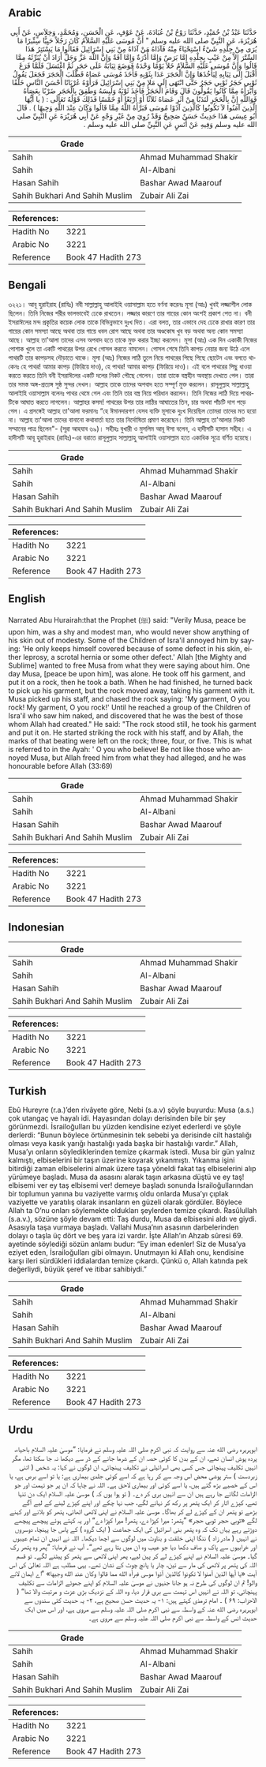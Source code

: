 ## Arabic


<div dir="rtl" lang="ar" style={{fontSize:'larger',backgroundColor:'#f8f9fa',padding:20}}>
حَدَّثَنَا عَبْدُ بْنُ حُمَيْدٍ، حَدَّثَنَا رَوْحُ بْنُ عُبَادَةَ، عَنْ عَوْفٍ، عَنِ الْحَسَنِ، وَمُحَمَّدٍ، وَخِلاَسٍ، عَنْ أَبِي هُرَيْرَةَ، عَنِ النَّبِيِّ صلى الله عليه وسلم ‏"‏ أَنَّ مُوسَى عَلَيْهِ السَّلاَمُ كَانَ رَجُلاً حَيِيًّا سِتِّيرًا مَا يُرَى مِنْ جِلْدِهِ شَيْءٌ اسْتِحْيَاءً مِنْهُ فَآذَاهُ مَنْ آذَاهُ مِنْ بَنِي إِسْرَائِيلَ فَقَالُوا مَا يَسْتَتِرُ هَذَا السِّتْرَ إِلاَّ مِنْ عَيْبٍ بِجِلْدِهِ إِمَّا بَرَصٌ وَإِمَّا أُدْرَةٌ وَإِمَّا آفَةٌ وَإِنَّ اللَّهَ عَزَّ وَجَلَّ أَرَادَ أَنْ يُبَرِّئَهُ مِمَّا قَالُوا وَإِنَّ مُوسَى عَلَيْهِ السَّلاَمُ خَلاَ يَوْمًا وَحْدَهُ فَوَضَعَ ثِيَابَهُ عَلَى حَجَرٍ ثُمَّ اغْتَسَلَ فَلَمَّا فَرَغَ أَقْبَلَ إِلَى ثِيَابِهِ لِيَأْخُذَهَا وَإِنَّ الْحَجَرَ عَدَا بِثَوْبِهِ فَأَخَذَ مُوسَى عَصَاهُ فَطَلَبَ الْحَجَرَ فَجَعَلَ يَقُولُ ثَوْبِي حَجَرُ ثَوْبِي حَجَرُ حَتَّى انْتَهَى إِلَى مَلإٍ مِنْ بَنِي إِسْرَائِيلَ فَرَأَوْهُ عُرْيَانًا أَحْسَنَ النَّاسِ خَلْقًا وَأَبْرَأَهُ مِمَّا كَانُوا يَقُولُونَ قَالَ وَقَامَ الْحَجَرُ فَأَخَذَ ثَوْبَهُ وَلَبِسَهُ وَطَفِقَ بِالْحَجَرِ ضَرْبًا بِعَصَاهُ فَوَاللَّهِ إِنَّ بِالْحَجَرِ لَنَدَبًا مِنْ أَثَرِ عَصَاهُ ثَلاَثًا أَوْ أَرْبَعًا أَوْ خَمْسًا فَذَلِكَ قَوْلُهُ تَعَالَى ‏:‏ ‏(‏ يا أَيُّهَا الَّذِينَ آمَنُوا لاَ تَكُونُوا كَالَّذِينَ آذَوْا مُوسَى فَبَرَّأَهُ اللَّهُ مِمَّا قَالُوا وَكَانَ عِنْدَ اللَّهِ وَجِيهًا ‏)‏ ‏.‏ قَالَ أَبُو عِيسَى هَذَا حَدِيثٌ حَسَنٌ صَحِيحٌ وَقَدْ رُوِيَ مِنْ غَيْرِ وَجْهٍ عَنْ أَبِي هُرَيْرَةَ عَنِ النَّبِيِّ صلى الله عليه وسلم وَفِيهِ عَنْ أَنَسٍ عَنِ النَّبِيِّ صلى الله عليه وسلم ‏.‏
</div>
<div style={{backgroundColor:'#f8f9fa',padding:20, marginBottom: 10}}><table> <thead> <tr> <th>Grade</th> <th></th> </tr> </thead> <tbody> <tr><td>Sahih</td><td>Ahmad Muhammad Shakir</td></tr><tr><td>Sahih</td><td>Al-Albani</td></tr><tr><td>Hasan Sahih</td><td>Bashar Awad Maarouf</td></tr><tr><td>Sahih Bukhari And Sahih Muslim</td><td>Zubair Ali Zai</td></tr></tbody></table><table> <thead> <tr> <th>References:</th> <th></th> </tr> </thead> <tbody><tr><td>Hadith No</td><td>3221</td></tr><tr><td>Arabic No</td><td>3221</td></tr><tr><td>Reference</td><td>Book 47 Hadith 273</td></tr></tbody></table></div>

## Bengali


<div dir="ltr" lang="bn" style={{fontSize:'larger',backgroundColor:'#f8f9fa',padding:20}}>
৩২২১। আবূ হুরাইরাহ (রাযিঃ) নবী সাল্লাল্লাহু আলাইহি ওয়াসাল্লাম হতে বর্ণনা করেনঃ মূসা (আঃ) খুবই লজ্জাশীল লোক ছিলেন। তিনি নিজের শরীর ভালভাবেই ঢেকে রাখতেন। লজ্জার কারণে তার গায়ের কোন অংশই প্রকাশ পেত না। বনী ইসরাঈলের মন্দ প্রকৃতির কয়েক লোক তাকে বিভিন্নভাবে দুঃখ দিত। এরা বলত, তার এভাবে দেহ ঢেকে রাখার কারণ তার গায়ের কোন সমস্যা আছে অথবা তার গায়ে ধবল রোগ আছে অথবা তার অণ্ডকোষ খুব বড় অথবা অন্য কোন সমস্যা আছে। আল্লাহ তা'আলা তাদের এসব অপবাদ হতে তাকে মুক্ত করার ইচ্ছা করলেন। মূসা (আঃ) এক দিন একাকী নিজের পোশাক খুলে তা একটি পাথরের উপর রেখে গোসল করতে নামলেন। গোসল শেষে তিনি কাপড় নেয়ার জন্য উঠে এলে পাথরটি তার কাপড়সহ দৌড়াতে থাকে। মূসা (আঃ) নিজের লাঠি তুলে নিয়ে পাথরের পিছে পিছে ছোটেন এবং বলতে থাকেনঃ হে পাথর! আমার কাপড় (ফিরিয়ে দাও), হে পাথর! আমার কাপড় (ফিরিয়ে দাও)। এই বলে পাথরের পিছু ধাওয়া করতে করতে তিনি বনী ইসরাঈলের একটি দলের নিকট পৌছে গেলেন। তারা তাকে বস্ত্রহীন অবস্থায় দেখতে পেল। তারা তার সমস্ত অঙ্গ-প্রত্যঙ্গ সুষ্ঠ সুন্দর দেখল। আল্লাহ তাকে তাদের অপবাদ হতে সম্পূর্ণ মুক্ত করলেন। রাসূলুল্লাহ সাল্লাল্লাহু আলাইহি ওয়াসাল্লাম বলেনঃ পাথর থেমে গেল এবং তিনি তার বস্ত্র নিয়ে পরিধান করলেন। তিনি নিজের লাঠি দিয়ে পাথরটিকে আঘাত করতে লাগলেন। আল্লাহর কসম! পাথরের উপর তার লাঠির আঘাতের তিন, চার অথবা পাঁচটি দাগ পড়ে গেল। এ প্রসঙ্গেই আল্লাহ তা'আলা ফরমানঃ “হে ঈমানদারগণ যেসব ব্যক্তি মূসাকে দুঃখ দিয়েছিল তোমরা তাদের মত হয়ো না। আল্লাহ তা'আলা তাদের বানানো কথাবার্তা হতে তার নির্দোষিতা প্রমাণ করেছেন। তিনি আল্লাহ তা'আলার নিকট সম্মানের পাত্র ছিলেন"- (সূরা আহযাব ৬৯)। সহীহঃ বুখারী ও মুসলিম আবূ ঈসা বলেন, এ হাদীসটি হাসান সহীহ। এ হাদীসটি আবূ হুরাইরাহ (রাযিঃ)-এর বরাতে রাসূলুল্লাহ সাল্লাল্লাহু আলাইহি ওয়াসাল্লাম হতে একাধিক সূত্রে বর্ণিত হয়েছে।
</div>
<div style={{backgroundColor:'#f8f9fa',padding:20, marginBottom: 10}}><table> <thead> <tr> <th>Grade</th> <th></th> </tr> </thead> <tbody> <tr><td>Sahih</td><td>Ahmad Muhammad Shakir</td></tr><tr><td>Sahih</td><td>Al-Albani</td></tr><tr><td>Hasan Sahih</td><td>Bashar Awad Maarouf</td></tr><tr><td>Sahih Bukhari And Sahih Muslim</td><td>Zubair Ali Zai</td></tr></tbody></table><table> <thead> <tr> <th>References:</th> <th></th> </tr> </thead> <tbody><tr><td>Hadith No</td><td>3221</td></tr><tr><td>Arabic No</td><td>3221</td></tr><tr><td>Reference</td><td>Book 47 Hadith 273</td></tr></tbody></table></div>

## English


<div dir="ltr" lang="en" style={{fontSize:'larger',backgroundColor:'#f8f9fa',padding:20}}>
Narrated Abu Hurairah:that the Prophet (ﷺ) said: "Verily Musa, peace be upon him, was a shy and modest man, who would never show anything of his skin out of modesty. Some of the Children of Isra'il annoyed him by saying: 'He only keeps himself covered because of some defect in his skin, either leprosy, a scrotal hernia or some other defect.' Allah [the Mighty and Sublime] wanted to free Musa from what they were saying about him. One day Musa, [peace be upon him], was alone. He took off his garment, and put it on a rock, then he took a bath. When he had finished, he turned back to pick up his garment, but the rock moved away, taking his garment with it. Musa picked up his staff, and chased the rock saying: 'My garment, O you rock! My garment, O you rock!' Until he reached a group of the Children of Isra'il who saw him naked, and discovered that he was the best of those whom Allah had created." He said: "The rock stood still, he took his garment and put it on. He started striking the rock with his staff, and by Allah, the marks of that beating were left on the rock; three, four, or five. This is what is referred to in the Ayah: ' O you who believe! Be not like those who annoyed Musa, but Allah freed him from what they had alleged, and he was honourable before Allah (33:69)
</div>
<div style={{backgroundColor:'#f8f9fa',padding:20, marginBottom: 10}}><table> <thead> <tr> <th>Grade</th> <th></th> </tr> </thead> <tbody> <tr><td>Sahih</td><td>Ahmad Muhammad Shakir</td></tr><tr><td>Sahih</td><td>Al-Albani</td></tr><tr><td>Hasan Sahih</td><td>Bashar Awad Maarouf</td></tr><tr><td>Sahih Bukhari And Sahih Muslim</td><td>Zubair Ali Zai</td></tr></tbody></table><table> <thead> <tr> <th>References:</th> <th></th> </tr> </thead> <tbody><tr><td>Hadith No</td><td>3221</td></tr><tr><td>Arabic No</td><td>3221</td></tr><tr><td>Reference</td><td>Book 47 Hadith 273</td></tr></tbody></table></div>

## Indonesian


<div dir="ltr" lang="id" style={{fontSize:'larger',backgroundColor:'#f8f9fa',padding:20}}>

</div>
<div style={{backgroundColor:'#f8f9fa',padding:20, marginBottom: 10}}><table> <thead> <tr> <th>Grade</th> <th></th> </tr> </thead> <tbody> <tr><td>Sahih</td><td>Ahmad Muhammad Shakir</td></tr><tr><td>Sahih</td><td>Al-Albani</td></tr><tr><td>Hasan Sahih</td><td>Bashar Awad Maarouf</td></tr><tr><td>Sahih Bukhari And Sahih Muslim</td><td>Zubair Ali Zai</td></tr></tbody></table><table> <thead> <tr> <th>References:</th> <th></th> </tr> </thead> <tbody><tr><td>Hadith No</td><td>3221</td></tr><tr><td>Arabic No</td><td>3221</td></tr><tr><td>Reference</td><td>Book 47 Hadith 273</td></tr></tbody></table></div>

## Turkish


<div dir="ltr" lang="tr" style={{fontSize:'larger',backgroundColor:'#f8f9fa',padding:20}}>
Ebû Hureyre (r.a.)’den rivâyete göre, Nebi (s.a.v) şöyle buyurdu: Musa (a.s.) çok utangaç ve hayalı idi. Hayasından dolayı derisinden bile bir şey görünmezdi. İsrailoğulları bu yüzden kendisine eziyet ederlerdi ve şöyle derlerdi: “Bunun böylece örtünmesinin tek sebebi ya derisinde cilt hastalığı olması veya kasık yarığı hastalığı yada başka bir hastalığı vardır.” Allah, Musa’yı onların söylediklerinden temize çıkarmak istedi. Musa bir gün yalnız kalmıştı, elbiselerini bir taşın üzerine koyarak yıkanmıştı. Yıkanma işini bitirdiği zaman elbiselerini almak üzere taşa yöneldi fakat taş elbiselerini alıp yürümeye başladı. Musa da asasını alarak taşın arkasına düştü ve ey taş! elbisemi ver ey taş elbisemi ver! demeye başladı sonunda İsrailoğullarından bir toplumun yanına bu vaziyette varmış oldu onlarda Musa’yı çıplak vaziyette ve yaratılış olarak insanların en güzeli olarak gördüler. Böylece Allah ta O’nu onları söylemekte oldukları şeylerden temize çıkardı. Rasûlullah (s.a.v.), sözüne şöyle devam etti: Taş durdu, Musa da elbisesini aldı ve giydi. Asasıyla taşa vurmaya başladı. Vallahi Musa’nın asasının darbelerinden dolayı o taşla üç dört ve beş yara izi vardır. İşte Allah’ın Ahzab sûresi 69. ayetinde söylediği sözün anlamı budur: “Ey iman edenler! Siz de Musa’ya eziyet eden, İsrailoğulları gibi olmayın. Unutmayın ki Allah onu, kendisine karşı ileri sürdükleri iddialardan temize çıkardı. Çünkü o, Allah katında pek değerliydi, büyük şeref ve itibar sahibiydi.”
</div>
<div style={{backgroundColor:'#f8f9fa',padding:20, marginBottom: 10}}><table> <thead> <tr> <th>Grade</th> <th></th> </tr> </thead> <tbody> <tr><td>Sahih</td><td>Ahmad Muhammad Shakir</td></tr><tr><td>Sahih</td><td>Al-Albani</td></tr><tr><td>Hasan Sahih</td><td>Bashar Awad Maarouf</td></tr><tr><td>Sahih Bukhari And Sahih Muslim</td><td>Zubair Ali Zai</td></tr></tbody></table><table> <thead> <tr> <th>References:</th> <th></th> </tr> </thead> <tbody><tr><td>Hadith No</td><td>3221</td></tr><tr><td>Arabic No</td><td>3221</td></tr><tr><td>Reference</td><td>Book 47 Hadith 273</td></tr></tbody></table></div>

## Urdu


<div dir="rtl" lang="ur" style={{fontSize:'larger',backgroundColor:'#f8f9fa',padding:20}}>
ابوہریرہ رضی الله عنہ سے روایت کہ نبی اکرم صلی اللہ علیہ وسلم نے فرمایا: ”موسیٰ علیہ السلام باحیاء، پردہ پوش انسان تھے، ان کے بدن کا کوئی حصہ ان کے شرما جانے کے ڈر سے دیکھا نہ جا سکتا تھا، مگر انہیں تکلیف پہنچائی جس کسی بھی اسرائیلی نے تکلیف پہنچائی، ان لوگوں نے کہا: یہ شخص ( اتنی زبردست ) ستر پوشی محض اس وجہ سے کر رہا ہے کہ اسے کوئی جلدی بیماری ہے: یا تو اسے برص ہے، یا اس کے خصیے بڑھ گئے ہیں، یا اسے کوئی اور بیماری لاحق ہے۔ اللہ نے چاہا کہ ان پر جو تہمت اور جو الزامات لگائے جا رہے ہیں ان سے انہیں بری کر دے۔ ( تو ہوا یوں کہ ) موسیٰ علیہ السلام ایک دن تنہا تھے، کپڑے اتار کر ایک پتھر پر رکھ کر نہانے لگے، جب نہا چکے اور اپنے کپڑے لینے کے لیے آگے بڑھے تو پتھر ان کے کپڑے لے کر بھاگا۔ موسیٰ علیہ السلام نے اپنی لاٹھی اٹھائی، پتھر کو بلانے اور کہنے لگے «ثوبي حجر ثوبي حجر» ”پتھر: میرا کپڑا دے، پتھر! میرا کپڑا دے“ اور یہ کہتے ہوئے پیچھے پیچھے دوڑتے رہے یہاں تک کہ وہ پتھر بنی اسرائیل کی ایک جماعت ( ایک گروہ ) کے پاس جا پہنچا، دوسروں نے انہیں ( مادر زاد ) ننگا اپنی خلقت و بناوٹ میں لوگوں سے اچھا دیکھا۔ اللہ نے انہیں ان تمام عیبوں اور خرابیوں سے پاک و صاف دکھا دیا جو عیب وہ ان میں بتا رہے تھے“۔ آپ نے فرمایا: ”پھر وہ پتھر رک گیا۔ موسیٰ علیہ السلام نے اپنے کپڑے لے کر پہن لیے، پھر اپنی لاٹھی سے پتھر کو پیٹنے لگے۔ تو قسم اللہ کی پتھر پر لاٹھی کی مار سے تین، چار یا پانچ چوٹ کے نشان تھے۔ یہی مطلب ہے اللہ تعالیٰ کی اس آیت «يا أيها الذين آمنوا لا تكونوا كالذين آذوا موسى فبرأه الله مما قالوا وكان عند الله وجيها» ”اے ایمان لانے والو! تم ان لوگوں کی طرح نہ ہو جانا جنہوں نے موسیٰ علیہ السلام کو اپنے جھوٹے الزامات سے تکلیف پہنچائی، تو اللہ نے انہیں اس تہمت سے بری قرار دیا، وہ اللہ کے نزدیک بڑی عزت و مرتبت والا تھا“ ( الاحزاب: ۶۹ ) ۔ امام ترمذی کہتے ہیں: ۱- یہ حدیث حسن صحیح ہے، ۲- یہ حدیث کئی سندوں سے ابوہریرہ رضی الله عنہ کے واسطہ سے نبی اکرم صلی اللہ علیہ وسلم سے مروی ہے، اور اس میں ایک حدیث انس کے واسطہ سے نبی اکرم صلی اللہ علیہ وسلم سے مروی ہے۔
</div>
<div style={{backgroundColor:'#f8f9fa',padding:20, marginBottom: 10}}><table> <thead> <tr> <th>Grade</th> <th></th> </tr> </thead> <tbody> <tr><td>Sahih</td><td>Ahmad Muhammad Shakir</td></tr><tr><td>Sahih</td><td>Al-Albani</td></tr><tr><td>Hasan Sahih</td><td>Bashar Awad Maarouf</td></tr><tr><td>Sahih Bukhari And Sahih Muslim</td><td>Zubair Ali Zai</td></tr></tbody></table><table> <thead> <tr> <th>References:</th> <th></th> </tr> </thead> <tbody><tr><td>Hadith No</td><td>3221</td></tr><tr><td>Arabic No</td><td>3221</td></tr><tr><td>Reference</td><td>Book 47 Hadith 273</td></tr></tbody></table></div>